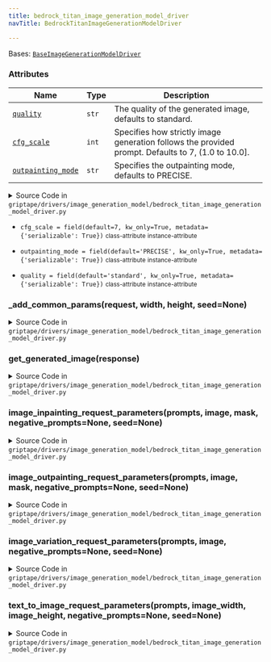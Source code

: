 ```yaml
---
title: bedrock_titan_image_generation_model_driver
navTitle: BedrockTitanImageGenerationModelDriver

---
```


<span id="griptape.drivers.image_generation_model.bedrock_titan_image_generation_model_driver.BedrockTitanImageGenerationModelDriver"></span>

Bases:
 [`BaseImageGenerationModelDriver`](./#griptape.drivers.image_generation_model.BaseImageGenerationModelDriver "BaseImageGenerationModelDriver (griptape.drivers.image_generation_model.BaseImageGenerationModelDriver)")

### Attributes

| Name                                                                                                                                                                                                                                                                                                                                                                                                                                                                                                                                                                   | Type  | Description                                                                                             |
| ---------------------------------------------------------------------------------------------------------------------------------------------------------------------------------------------------------------------------------------------------------------------------------------------------------------------------------------------------------------------------------------------------------------------------------------------------------------------------------------------------------------------------------------------------------------------- | ----- | ------------------------------------------------------------------------------------------------------- |
| <a href="bedrock_titan_image_generation_model_driver.mdx#griptape.drivers.image_generation_model.bedrock_titan_image_generation_model_driver.BedrockTitanImageGenerationModelDriver.quality" title="quality = field(default='standard', kw_only=True, metadata={'serializable': True})           class-attribute       instance-attribute    (griptape.drivers.image_generation_model.bedrock_titan_image_generation_model_driver.BedrockTitanImageGenerationModelDriver.quality)"><code class="language-python">quality</code></a>                                    | `str` | The quality of the generated image, defaults to standard.<br/>                                          |
| <a href="bedrock_titan_image_generation_model_driver.mdx#griptape.drivers.image_generation_model.bedrock_titan_image_generation_model_driver.BedrockTitanImageGenerationModelDriver.cfg_scale" title="cfg_scale = field(default=7, kw_only=True, metadata={'serializable': True})           class-attribute       instance-attribute    (griptape.drivers.image_generation_model.bedrock_titan_image_generation_model_driver.BedrockTitanImageGenerationModelDriver.cfg_scale)"><code class="language-python">cfg_scale</code></a>                                     | `int` | Specifies how strictly image generation follows the provided prompt. Defaults to 7, (1.0 to 10.0].<br/> |
| <a href="bedrock_titan_image_generation_model_driver.mdx#griptape.drivers.image_generation_model.bedrock_titan_image_generation_model_driver.BedrockTitanImageGenerationModelDriver.outpainting_mode" title="outpainting_mode = field(default='PRECISE', kw_only=True, metadata={'serializable': True})           class-attribute       instance-attribute    (griptape.drivers.image_generation_model.bedrock_titan_image_generation_model_driver.BedrockTitanImageGenerationModelDriver.outpainting_mode)"><code class="language-python">outpainting_mode</code></a> | `str` | Specifies the outpainting mode, defaults to PRECISE.<br/>                                               |

<details><summary>Source Code in <code>griptape&#47;drivers&#47;image_generation_model&#47;bedrock_titan_image_generation_model_driver.py</code></summary>

```python
@define
class BedrockTitanImageGenerationModelDriver(BaseImageGenerationModelDriver):
    """Image Generation Model Driver for Amazon Bedrock Titan Image Generator.

    Attributes:
        quality: The quality of the generated image, defaults to standard.
        cfg_scale: Specifies how strictly image generation follows the provided prompt. Defaults to 7, (1.0 to 10.0].
        outpainting_mode: Specifies the outpainting mode, defaults to PRECISE.
    """

    quality: str = field(default="standard", kw_only=True, metadata={"serializable": True})
    cfg_scale: int = field(default=7, kw_only=True, metadata={"serializable": True})
    outpainting_mode: str = field(default="PRECISE", kw_only=True, metadata={"serializable": True})

    def text_to_image_request_parameters(
        self,
        prompts: list[str],
        image_width: int,
        image_height: int,
        negative_prompts: Optional[list[str]] = None,
        seed: Optional[int] = None,
    ) -> dict:
        prompt = ", ".join(prompts)

        request = {
            "taskType": "TEXT_IMAGE",
            "textToImageParams": {"text": prompt},
            "imageGenerationConfig": {
                "numberOfImages": 1,
                "quality": self.quality,
                "width": image_width,
                "height": image_height,
                "cfgScale": self.cfg_scale,
            },
        }

        if negative_prompts:
            request["textToImageParams"]["negativeText"] = ", ".join(negative_prompts)

        if seed:
            request["imageGenerationConfig"]["seed"] = seed

        return self._add_common_params(request, image_width, image_height, seed=seed)

    def image_variation_request_parameters(
        self,
        prompts: list[str],
        image: ImageArtifact,
        negative_prompts: Optional[list[str]] = None,
        seed: Optional[int] = None,
    ) -> dict:
        prompt = ", ".join(prompts)

        request = {
            "taskType": "IMAGE_VARIATION",
            "imageVariationParams": {"text": prompt, "images": [image.base64]},
            "imageGenerationConfig": {
                "numberOfImages": 1,
                "quality": self.quality,
                "width": image.width,
                "height": image.height,
                "cfgScale": self.cfg_scale,
            },
        }

        if negative_prompts:
            request["imageVariationParams"]["negativeText"] = ", ".join(negative_prompts)

        if seed:
            request["imageGenerationConfig"]["seed"] = seed

        return self._add_common_params(request, image.width, image.height, seed=seed)

    def image_inpainting_request_parameters(
        self,
        prompts: list[str],
        image: ImageArtifact,
        mask: ImageArtifact,
        negative_prompts: Optional[list[str]] = None,
        seed: Optional[int] = None,
    ) -> dict:
        prompt = ", ".join(prompts)

        request = {
            "taskType": "INPAINTING",
            "inPaintingParams": {"text": prompt, "image": image.base64, "maskImage": mask.base64},
        }

        if negative_prompts:
            request["inPaintingParams"]["negativeText"] = ", ".join(negative_prompts)

        return self._add_common_params(request, image.width, image.height, seed=seed)

    def image_outpainting_request_parameters(
        self,
        prompts: list[str],
        image: ImageArtifact,
        mask: ImageArtifact,
        negative_prompts: Optional[list[str]] = None,
        seed: Optional[int] = None,
    ) -> dict:
        prompt = ", ".join(prompts)

        request = {
            "taskType": "OUTPAINTING",
            "outPaintingParams": {
                "text": prompt,
                "image": image.base64,
                "maskImage": mask.base64,
                "outPaintingMode": self.outpainting_mode,
            },
        }

        if negative_prompts:
            request["outPaintingParams"]["negativeText"] = ", ".join(negative_prompts)

        return self._add_common_params(request, image.width, image.height, seed=seed)

    def get_generated_image(self, response: dict) -> bytes:
        b64_image_data = response["images"][0]

        return base64.decodebytes(bytes(b64_image_data, "utf-8"))

    def _add_common_params(self, request: dict[str, Any], width: int, height: int, seed: Optional[int] = None) -> dict:
        request["imageGenerationConfig"] = {
            "numberOfImages": 1,
            "quality": self.quality,
            "width": width,
            "height": height,
            "cfgScale": self.cfg_scale,
        }

        if seed:
            request["imageGenerationConfig"]["seed"] = seed

        return request
```

</details>

-   `cfg_scale = field(default=7, kw_only=True, metadata={'serializable': True})` <small>class-attribute</small> <small>instance-attribute</small>  <span id="griptape.drivers.image_generation_model.bedrock_titan_image_generation_model_driver.BedrockTitanImageGenerationModelDriver.cfg_scale"></span> 

-   `outpainting_mode = field(default='PRECISE', kw_only=True, metadata={'serializable': True})` <small>class-attribute</small> <small>instance-attribute</small>  <span id="griptape.drivers.image_generation_model.bedrock_titan_image_generation_model_driver.BedrockTitanImageGenerationModelDriver.outpainting_mode"></span> 

-   `quality = field(default='standard', kw_only=True, metadata={'serializable': True})` <small>class-attribute</small> <small>instance-attribute</small>  <span id="griptape.drivers.image_generation_model.bedrock_titan_image_generation_model_driver.BedrockTitanImageGenerationModelDriver.quality"></span> 

<span id="griptape.drivers.image_generation_model.bedrock_titan_image_generation_model_driver.BedrockTitanImageGenerationModelDriver._add_common_params"></span>

### \_add_common_params(request, width, height, seed=None)

<details><summary>Source Code in <code>griptape&#47;drivers&#47;image_generation_model&#47;bedrock_titan_image_generation_model_driver.py</code></summary>

```python
def _add_common_params(self, request: dict[str, Any], width: int, height: int, seed: Optional[int] = None) -> dict:
    request["imageGenerationConfig"] = {
        "numberOfImages": 1,
        "quality": self.quality,
        "width": width,
        "height": height,
        "cfgScale": self.cfg_scale,
    }

    if seed:
        request["imageGenerationConfig"]["seed"] = seed

    return request
```

</details>

<span id="griptape.drivers.image_generation_model.bedrock_titan_image_generation_model_driver.BedrockTitanImageGenerationModelDriver.get_generated_image"></span>

### get_generated_image(response)

<details><summary>Source Code in <code>griptape&#47;drivers&#47;image_generation_model&#47;bedrock_titan_image_generation_model_driver.py</code></summary>

```python
def get_generated_image(self, response: dict) -> bytes:
    b64_image_data = response["images"][0]

    return base64.decodebytes(bytes(b64_image_data, "utf-8"))
```

</details>

<span id="griptape.drivers.image_generation_model.bedrock_titan_image_generation_model_driver.BedrockTitanImageGenerationModelDriver.image_inpainting_request_parameters"></span>

### image_inpainting_request_parameters(prompts, image, mask, negative_prompts=None, seed=None)

<details><summary>Source Code in <code>griptape&#47;drivers&#47;image_generation_model&#47;bedrock_titan_image_generation_model_driver.py</code></summary>

```python
def image_inpainting_request_parameters(
    self,
    prompts: list[str],
    image: ImageArtifact,
    mask: ImageArtifact,
    negative_prompts: Optional[list[str]] = None,
    seed: Optional[int] = None,
) -> dict:
    prompt = ", ".join(prompts)

    request = {
        "taskType": "INPAINTING",
        "inPaintingParams": {"text": prompt, "image": image.base64, "maskImage": mask.base64},
    }

    if negative_prompts:
        request["inPaintingParams"]["negativeText"] = ", ".join(negative_prompts)

    return self._add_common_params(request, image.width, image.height, seed=seed)
```

</details>

<span id="griptape.drivers.image_generation_model.bedrock_titan_image_generation_model_driver.BedrockTitanImageGenerationModelDriver.image_outpainting_request_parameters"></span>

### image_outpainting_request_parameters(prompts, image, mask, negative_prompts=None, seed=None)

<details><summary>Source Code in <code>griptape&#47;drivers&#47;image_generation_model&#47;bedrock_titan_image_generation_model_driver.py</code></summary>

```python
def image_outpainting_request_parameters(
    self,
    prompts: list[str],
    image: ImageArtifact,
    mask: ImageArtifact,
    negative_prompts: Optional[list[str]] = None,
    seed: Optional[int] = None,
) -> dict:
    prompt = ", ".join(prompts)

    request = {
        "taskType": "OUTPAINTING",
        "outPaintingParams": {
            "text": prompt,
            "image": image.base64,
            "maskImage": mask.base64,
            "outPaintingMode": self.outpainting_mode,
        },
    }

    if negative_prompts:
        request["outPaintingParams"]["negativeText"] = ", ".join(negative_prompts)

    return self._add_common_params(request, image.width, image.height, seed=seed)
```

</details>

<span id="griptape.drivers.image_generation_model.bedrock_titan_image_generation_model_driver.BedrockTitanImageGenerationModelDriver.image_variation_request_parameters"></span>

### image_variation_request_parameters(prompts, image, negative_prompts=None, seed=None)

<details><summary>Source Code in <code>griptape&#47;drivers&#47;image_generation_model&#47;bedrock_titan_image_generation_model_driver.py</code></summary>

```python
def image_variation_request_parameters(
    self,
    prompts: list[str],
    image: ImageArtifact,
    negative_prompts: Optional[list[str]] = None,
    seed: Optional[int] = None,
) -> dict:
    prompt = ", ".join(prompts)

    request = {
        "taskType": "IMAGE_VARIATION",
        "imageVariationParams": {"text": prompt, "images": [image.base64]},
        "imageGenerationConfig": {
            "numberOfImages": 1,
            "quality": self.quality,
            "width": image.width,
            "height": image.height,
            "cfgScale": self.cfg_scale,
        },
    }

    if negative_prompts:
        request["imageVariationParams"]["negativeText"] = ", ".join(negative_prompts)

    if seed:
        request["imageGenerationConfig"]["seed"] = seed

    return self._add_common_params(request, image.width, image.height, seed=seed)
```

</details>

<span id="griptape.drivers.image_generation_model.bedrock_titan_image_generation_model_driver.BedrockTitanImageGenerationModelDriver.text_to_image_request_parameters"></span>

### text_to_image_request_parameters(prompts, image_width, image_height, negative_prompts=None, seed=None)

<details><summary>Source Code in <code>griptape&#47;drivers&#47;image_generation_model&#47;bedrock_titan_image_generation_model_driver.py</code></summary>

```python
def text_to_image_request_parameters(
    self,
    prompts: list[str],
    image_width: int,
    image_height: int,
    negative_prompts: Optional[list[str]] = None,
    seed: Optional[int] = None,
) -> dict:
    prompt = ", ".join(prompts)

    request = {
        "taskType": "TEXT_IMAGE",
        "textToImageParams": {"text": prompt},
        "imageGenerationConfig": {
            "numberOfImages": 1,
            "quality": self.quality,
            "width": image_width,
            "height": image_height,
            "cfgScale": self.cfg_scale,
        },
    }

    if negative_prompts:
        request["textToImageParams"]["negativeText"] = ", ".join(negative_prompts)

    if seed:
        request["imageGenerationConfig"]["seed"] = seed

    return self._add_common_params(request, image_width, image_height, seed=seed)
```

</details>
